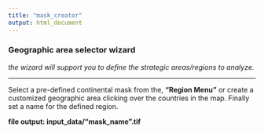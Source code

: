 ```yaml
---
title: "mask_creator"
output: html_document
---
```


### **Geographic area selector wizard** 

*the wizard will support you to define the strategic areas/regions to analyze.*  

***

Select a pre-defined continental mask from the, **"Region Menu"** or create a customized geographic area clicking over the countries in the map. Finally set a name for the defined region.  

**file output: input_data/"mask\_name".tif**

